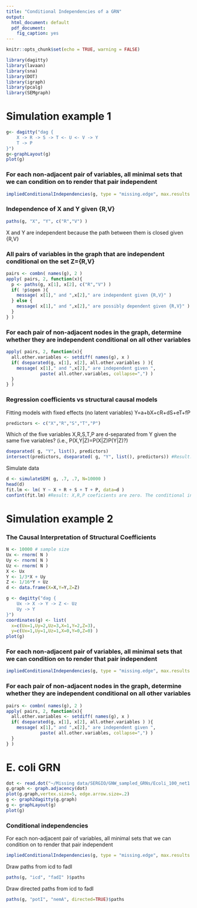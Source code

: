 ```yaml
---
title: "Conditional Independencies of a GRN"
output:
  html_document: default
  pdf_document: 
    fig_caption: yes
---
```


```r
knitr::opts_chunk$set(echo = TRUE, warning = FALSE)
```


```r
library(dagitty)
library(lavaan)
library(sna)
library(DOT)
library(igraph)
library(pcalg)
library(SEMgraph)
```

# Simulation example 1

```r
g<- dagitty("dag {
    X -> R -> S -> T <- U <- V -> Y
    T -> P
}")
g<-graphLayout(g)
plot(g)
```

### For each non-adjacent pair of variables, all minimal sets that we can condition on to render that pair independent

```r
impliedConditionalIndependencies(g, type = "missing.edge", max.results = Inf)
```

### Independence of X and Y  given {R,V}

```r
paths(g, "X", "Y", c("R","V") ) 
```
X and Y are independent because the path between them is closed given {R,V}

### All pairs of variables in the graph that are independent conditional on the set Z={R,V}

```r
pairs <- combn( names(g), 2 )
apply( pairs, 2, function(x){
  p <- paths(g, x[1], x[2], c("R","V") )
  if( !p$open ){
    message( x[1]," and ",x[2]," are independent given {R,V}" )
  } else {
    message( x[1]," and ",x[2]," are possibly dependent given {R,V}" )
  }
} )
```

### For each pair of non-adjacent nodes in the graph, determine whether they are independent conditional on all other variables

```r
apply( pairs, 2, function(x){
  all.other.variables <- setdiff( names(g), x )
  if( dseparated(g, x[1], x[2], all.other.variables ) ){
    message( x[1]," and ",x[2]," are independent given ", 
             paste( all.other.variables, collapse=",") )
  }
} )
```

### Regression coefficients vs structural causal models

Fitting models with fixed effects (no latent variables)
Y=a+bX+cR+dS+eT+fP

```r
predictors <- c("X","R","S","T","P")
```

Which of the five variables X,R,S,T,P are d-separated from Y given the same five variables?
(i.e., P(X,Y|Z)=P(X|Z)P(Y|Z)?)

```r
dseparated( g, "Y", list(), predictors)
intersect(predictors, dseparated( g, "Y", list(), predictors)) #Result: X,R,P
```

Simulate data

```r
d <- simulateSEM( g, .7, .7, N=10000 )
head(d)
fit.lm <- lm( Y ~ X + R + S + T + P, data=d )
confint(fit.lm) #Result: X,R,P coeficients are zero. The conditional independence is verified
```


# Simulation example 2

### The Causal Interpretation of Structural Coefficients

```r
N <- 10000 # sample size
Ux <- rnorm( N )
Uy <- rnorm( N )
Uz <- rnorm( N )
X <- Ux
Y <- 1/3*X + Uy
Z <- 1/16*Y + Uz
d <- data.frame(X=X,Y=Y,Z=Z)

g <- dagitty("dag {
    Ux -> X -> Y -> Z <- Uz
    Uy -> Y
}")
coordinates(g) <- list(
  x=c(Ux=1,Uy=2,Uz=3,X=1,Y=2,Z=3),
  y=c(Ux=1,Uy=1,Uz=1,X=0,Y=0,Z=0) )
plot(g)
```

### For each non-adjacent pair of variables, all minimal sets that we can condition on to render that pair independent

```r
impliedConditionalIndependencies(g, type = "missing.edge", max.results = Inf)
```

### For each pair of non-adjacent nodes in the graph, determine whether they are independent conditional on all other variables

```r
pairs <- combn( names(g), 2 )
apply( pairs, 2, function(x){
  all.other.variables <- setdiff( names(g), x )
  if( dseparated(g, x[1], x[2], all.other.variables ) ){
    message( x[1]," and ",x[2]," are independent given ", 
             paste( all.other.variables, collapse=",") )
  }
} )
```

# E. coli GRN

```r
dot <- read.dot("~/Missing data/SERGIO/GNW_sampled_GRNs/Ecoli_100_net1.dot")
g.graph <- graph.adjacency(dot)
plot(g.graph,vertex.size=5, edge.arrow.size=.2)
g <- graph2dagitty(g.graph)
g <- graphLayout(g)
plot(g)
```

### Conditional independencies

For each non-adjacent pair of variables, all minimal sets that we can condition on to render that pair independent

```r
impliedConditionalIndependencies(g, type = "missing.edge", max.results = Inf)
```


Draw paths from icd to fadI

```r
paths(g, "icd", "fadI" )$paths
```

Draw directed paths from icd to fadI

```r
paths(g, "potI", "nemA", directed=TRUE)$paths
```

